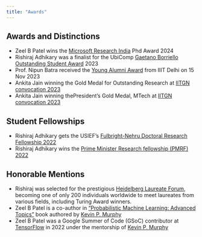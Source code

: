 ```yaml
---
title: "Awards"
---
```


## Awards and Distinctions

- Zeel B Patel wins the <a href="https://www.microsoft.com/en-us/research/lab/microsoft-research-india/">Microsoft Research India</a> Phd Award 2024
- Rishiraj Adhikary was a finalist for the UbiComp [Gaetano Borriello Outstanding Student Award](https://ubicomp.org/sc/awards.html) 2023
- Prof. Nipun Batra received the <a href="https://x.com/nipun_batra/status/1702672278436135241">Young Alumni Award<a> from IIIT Delhi on 15 Nov 2023
- Ankita Jain winning the Gold Medal for Outstanding Research at <a href="https://iitgn.ac.in/convocation/archives/2023/">IITGN convocation 2023</a>
- Ankita Jain winning thePresident’s Gold Medal, MTech at <a href="https://iitgn.ac.in/convocation/archives/2023/">IITGN convocation 2023</a>

## Student Fellowships

- Rishiraj Adhikary gets the USIEF's <a href="https://www.usief.org.in/Fulbright-Nehru-Doctoral-Research-Fellowships.aspx">Fulbright-Nehru Doctoral Research Fellowship 2022</a>
- Rishiraj Adhikary wins the <a href="https://www.pmrf.in/">Prime Minister Research fellowship (PMRF) 2022</a>

## Honorable Mentions

- Rishiraj was selected for the prestigious <a href="https://www.heidelberg-laureate-forum.org/forum/11th-hlf-2024.html">Heidelberg Laureate Forum</a>, becoming one of only 200 individuals worldwide to meet laureates from various fields, including Turing Award winners.
- Zeel B Patel is a co-author in <a href="https://probml.github.io/pml-book/book2.html">"Probabilistic Machine Learning: Advanced Topics"</a> book authored by <a href="https://www.cs.ubc.ca/~murphyk/">Kevin P. Murphy</a>
- Zeel B Patel was a Google Summer of Code (GSoC) contributor at <a href="https://www.tensorflow.org/">TensorFlow</a> in 2022 under the mentorship of <a href="https://www.cs.ubc.ca/~murphyk/">Kevin P. Murphy</a>
